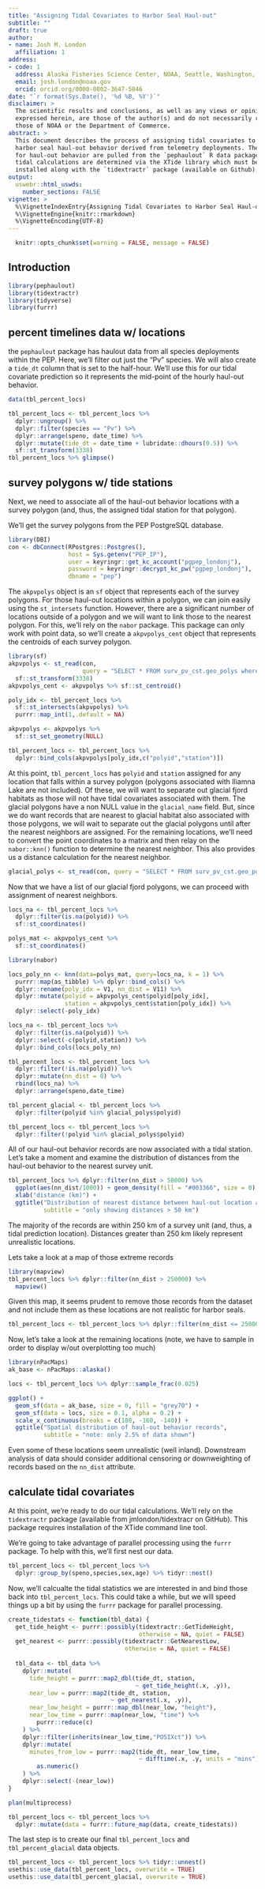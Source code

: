 ```yaml
---
title: "Assigning Tidal Covariates to Harbor Seal Haul-out"
subtitle: ""
draft: true
author:
- name: Josh M. London
  affiliation: 1
address:
- code: 1
  address: Alaska Fisheries Science Center, NOAA, Seattle, Washington, USA 
  email: josh.london@noaa.gov
  orcid: orcid.org/0000-0002-3647-5046
date: "`r format(Sys.Date(), '%d %B, %Y')`"
disclaimer: >
  The scientific results and conclusions, as well as any views or opinions 
  expressed herein, are those of the author(s) and do not necessarily reflect 
  those of NOAA or the Department of Commerce.
abstract: >
  This document describes the process of assigning tidal covariates to Alaska
  harbor seal haul-out behavior derived from telemetry deployments. The data
  for haul-out behavior are pulled from the `pephaulout` R data package. The
  tidal calculations are determined via the XTide library which must be 
  installed along with the `tidextractr` package (available on Github).
output: 
  uswebr::html_uswds:
    number_sections: FALSE
vignette: >
  %\VignetteIndexEntry{Assigning Tidal Covariates to Harbor Seal Haul-out}
  %\VignetteEngine{knitr::rmarkdown}
  %\VignetteEncoding{UTF-8}
---
```


```r
  knitr::opts_chunk$set(warning = FALSE, message = FALSE)
```

## Introduction

```r
library(pephaulout)
library(tidextractr)
library(tidyverse)
library(furrr)
```

## percent timelines data w/ locations

the `pephaulout` package has haulout data from all species deployments within
the PEP. Here, we'll filter out just the "Pv" species. We will also create
a `tide_dt` column that is set to the half-hour. We'll use this for our tidal
covariate prediction so it represents the mid-point of the hourly haul-out
behavior.

```r
data(tbl_percent_locs)

tbl_percent_locs <- tbl_percent_locs %>% 
  dplyr::ungroup() %>% 
  dplyr::filter(species == "Pv") %>% 
  dplyr::arrange(speno, date_time) %>% 
  dplyr::mutate(tide_dt = date_time + lubridate::dhours(0.5)) %>% 
  sf::st_transform(3338)
tbl_percent_locs %>% glimpse()
```

## survey polygons w/ tide stations

Next, we need to associate all of the haul-out behavior locations with a
survey polygon (and, thus, the assigned tidal station for that polygon).

We'll get the survey polygons from the PEP PostgreSQL database.

```r
library(DBI)
con <- dbConnect(RPostgres::Postgres(), 
                 host = Sys.getenv("PEP_IP"),
                 user = keyringr::get_kc_account("pgpep_londonj"),
                 password = keyringr::decrypt_kc_pw("pgpep_londonj"),
                 dbname = "pep")
```

The `akpvpolys` object is an `sf` object that represents each of the survey
polygons. For those haul-out locations within a polygon, we can join easily
using the `st_intersets` function. However, there are a significant number
of locations outside of a polygon and we will want to link those to the 
nearest polygon. For this, we'll rely on the `nabor` package. This package
can only work with point data, so we'll create a `akpvpolys_cent` object
that represents the centroids of each survey polygon.

```r
library(sf)
akpvpolys <- st_read(con, 
                     query = "SELECT * FROM surv_pv_cst.geo_polys where iliamna != 'Y'") %>% 
  sf::st_transform(3338)
akpvpolys_cent <- akpvpolys %>% sf::st_centroid()

poly_idx <- tbl_percent_locs %>%
  sf::st_intersects(akpvpolys) %>% 
  purrr::map_int(1,.default = NA)

akpvpolys <- akpvpolys %>% 
  sf::st_set_geometry(NULL)

tbl_percent_locs <- tbl_percent_locs %>%
  dplyr::bind_cols(akpvpolys[poly_idx,c("polyid","station")])
```

At this point, `tbl_percent_locs` has `polyid` and `station` assigned for any
location that falls within a survey polygon (polygons associated with Iliamna
Lake are not included). Of these, we will want to separate out glacial fjord
habitats as those will not have tidal covariates associated with them. The
glacial polygons have a non NULL value in the `glacial_name` field. But, since
we do want records that are nearest to glacial habitat also associated with
those polygons, we will wait to separate out the glacial polygons until after
the nearest neighbors are assigned. For the remaining locations, we'll need to
convert the point coordinates to a matrix and then relay on the `nabor::knn()`
function to determine the nearest neighbor. This also provides us a distance
calculation for the nearest neighbor.

```r
glacial_polys <- st_read(con, query = "SELECT * FROM surv_pv_cst.geo_polys where glacier_name IS NOT NULL")
```

Now that we have a list of our glacial fjord polygons, we can proceed with
assignment of nearest neighbors.

```r
locs_na <- tbl_percent_locs %>% 
  dplyr::filter(is.na(polyid)) %>% 
  sf::st_coordinates()

polys_mat <- akpvpolys_cent %>% 
  sf::st_coordinates()

library(nabor)

locs_poly_nn <- knn(data=polys_mat, query=locs_na, k = 1) %>% 
  purrr::map(as_tibble) %>% dplyr::bind_cols() %>% 
  dplyr::rename(poly_idx = V1, nn_dist = V11) %>% 
  dplyr::mutate(polyid = akpvpolys_cent$polyid[poly_idx],
                station = akpvpolys_cent$station[poly_idx]) %>% 
  dplyr::select(-poly_idx)

locs_na <- tbl_percent_locs %>% 
  dplyr::filter(is.na(polyid)) %>% 
  dplyr::select(-c(polyid,station)) %>% 
  dplyr::bind_cols(locs_poly_nn)

tbl_percent_locs <- tbl_percent_locs %>% 
  dplyr::filter(!is.na(polyid)) %>% 
  dplyr::mutate(nn_dist = 0) %>% 
  rbind(locs_na) %>% 
  dplyr::arrange(speno,date_time)

tbl_percent_glacial <- tbl_percent_locs %>% 
  dplyr::filter(polyid %in% glacial_polys$polyid) 

tbl_percent_locs <- tbl_percent_locs %>% 
  dplyr::filter(!polyid %in% glacial_polys$polyid)
```

All of our haul-out behavior records are now associated with a tidal station.
Let's take a moment and examine the distribution of distances from the haul-out
behavior to the nearest survey unit.

```r
tbl_percent_locs %>% dplyr::filter(nn_dist > 50000) %>% 
  ggplot(aes(nn_dist/1000)) + geom_density(fill = "#003366", size = 0) +
  xlab("distance (km)") +
  ggtitle("Distribution of nearest distance between haul-out location and survey units",
          subtitle = "only showing distances > 50 km")
```

The majority of the records are within 250 km of a survey unit (and, thus, a
tidal prediction location). Distances greater than 250 km likely represent
unrealistic locations.

Lets take a look at a map of those extreme records

```r
library(mapview)
tbl_percent_locs %>% dplyr::filter(nn_dist > 250000) %>% 
  mapview()
```

Given this map, it seems prudent to remove those records from the dataset and
not include them as these locations are not realistic for harbor seals.

```r
tbl_percent_locs <- tbl_percent_locs %>% dplyr::filter(nn_dist <= 250000)
```

Now, let's take a look at the remaining locations (note, we have to sample
in order to display w/out overplotting too much)

```r
library(nPacMaps)
ak_base <- nPacMaps::alaska()

locs <- tbl_percent_locs %>% dplyr::sample_frac(0.025) 

ggplot() +
  geom_sf(data = ak_base, size = 0, fill = "grey70") +
  geom_sf(data = locs, size = 0.1, alpha = 0.2) +
  scale_x_continuous(breaks = c(180, -160, -140)) +
  ggtitle("Spatial distribution of haul-out behavior records",
          subtitle = "note: only 2.5% of data shown")
```

Even some of these locations seem unrealistic (well inland). Downstream
analysis of data should consider additional censoring or downweighting of
records based on the `nn_dist` attribute.

## calculate tidal covariates

At this point, we're ready to do our tidal calculations. We'll rely on the 
`tidextractr` package (available from jmlondon/tidextracr on GitHub). This
package requires installation of the XTide command line tool.

We're going to take advantage of parallel processing using the `furrr`
package. To help with this, we'll first nest our data.

```r
tbl_percent_locs <- tbl_percent_locs %>% 
  dplyr::group_by(speno,species,sex,age) %>% tidyr::nest()
```


Now, we'll calcualte the tidal statistics we are interested in and bind those
back into `tbl_percent_locs`. This could take a while, but we will speed things
up a bit by using the `furrr` package for parallel processing.

```r

create_tidestats <- function(tbl_data) {
  get_tide_height <- purrr::possibly(tidextractr::GetTideHeight, 
                                     otherwise = NA, quiet = FALSE)
  get_nearest <- purrr::possibly(tidextractr::GetNearestLow, 
                                 otherwise = NA, quiet = FALSE)
  
  tbl_data <- tbl_data %>%
    dplyr::mutate(
      tide_height = purrr::map2_dbl(tide_dt, station,
                                    ~ get_tide_height(.x, .y)),
      near_low = purrr::map2(tide_dt, station,
                             ~ get_nearest(.x, .y)),
      near_low_height = purrr::map_dbl(near_low, "height"),
      near_low_time = purrr::map(near_low, "time") %>%
        purrr::reduce(c)
    ) %>% 
    dplyr::filter(inherits(near_low_time,"POSIXct")) %>%
    dplyr::mutate(
      minutes_from_low = purrr::map2(tide_dt, near_low_time, 
                                     ~ difftime(.x, .y, units = "mins")) %>%
        as.numeric()
    ) %>% 
    dplyr::select(-(near_low))
}

plan(multiprocess)

tbl_percent_locs <- tbl_percent_locs %>% 
  dplyr::mutate(data = furrr::future_map(data, create_tidestats)) 

```

The last step is to create our final `tbl_percent_locs` and `tbl_percent_glacial`
data objects.

```r
tbl_percent_locs <- tbl_percent_locs %>% tidyr::unnest()
usethis::use_data(tbl_percent_locs, overwrite = TRUE)
usethis::use_data(tbl_percent_glacial, overwrite = TRUE)
```
